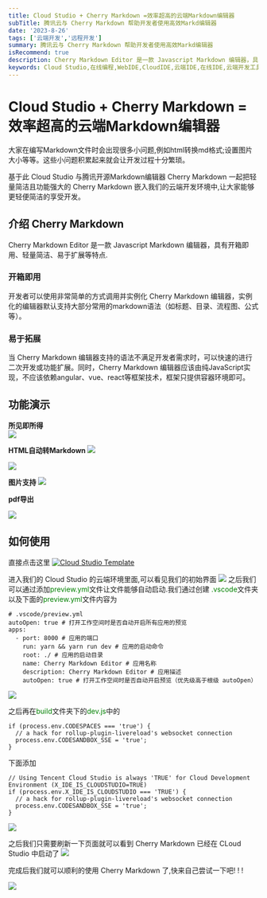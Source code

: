 ```yaml
---
title: Cloud Studio + Cherry Markdown =效率超高的云端Markdown编辑器
subTitle: 腾讯云与 Cherry Markdown 帮助开发者使用高效Markd编辑器
date: '2023-8-26'
tags: ['云端开发','远程开发']
summary: 腾讯云与 Cherry Markdown 帮助开发者使用高效Markd编辑器
isRecommend: true
description: Cherry Markdown Editor 是一款 Javascript Markdown 编辑器，具有开箱即用、轻量简洁、易于扩展等特点. 它可以运行在浏览器或服务端(NodeJs)。
keywords: Cloud Studio,在线编程,WebIDE,CloudIDE,云端IDE,在线IDE,云端开发工具,在线集成开发环境,开发环境分享,代码托管,在线开发,在线调试,软件团队协作
---
```



#  Cloud Studio + Cherry Markdown =效率超高的云端Markdown编辑器


大家在编写Markdown文件时会出现很多小问题,例如html转换md格式;设置图片大小等等。这些小问题积累起来就会让开发过程十分繁琐。

  基于此 Cloud Studio 与腾讯开源Markdown编辑器 Cherry Markdown 一起把轻量简洁且功能强大的 Cherry Markdown 嵌入我们的云端开发环境中,让大家能够更轻便简洁的享受开发。


## 介绍 Cherry Markdown 

Cherry Markdown Editor 是一款 Javascript Markdown 编辑器，具有开箱即用、轻量简洁、易于扩展等特点.

###  **开箱即用**

开发者可以使用非常简单的方式调用并实例化 Cherry
Markdown 编辑器，实例化的编辑器默认支持大部分常用的markdown语法（如标题、目录、流程图、公式等）。

###  **易于拓展**

当 Cherry Markdown
编辑器支持的语法不满足开发者需求时，可以快速的进行二次开发或功能扩展。同时，Cherry Markdown 编辑器应该由纯JavaScript实现，不应该依赖angular、vue、react等框架技术，框架只提供容器环境即可。

## **功能演示**


 **所见即所得**  
![](https://help-assets-1257242599.cos.ap-shanghai.myqcloud.com/enterprise/2023/8/640-1.gif)

 **HTML自动转Markdown** 
  ![](https://help-assets-1257242599.cos.ap-shanghai.myqcloud.com/enterprise/2023/8/640-3.gif)

  ![](https://help-assets-1257242599.cos.ap-shanghai.myqcloud.com/enterprise/2023/8/640.png)


 **图片支持**
 ![](https://help-assets-1257242599.cos.ap-shanghai.myqcloud.com/enterprise/2023/8/640-1.png)

 **pdf导出**  

  ![](https://help-assets-1257242599.cos.ap-shanghai.myqcloud.com/enterprise/2023/8/640-2.png)



 ## 如何使用

 直接点击这里
[![Cloud Studio Template](https://cs-res.codehub.cn/common/assets/icon-badge.svg)](https://cloudstudio.net#https://github.com/Tencent/cherry-markdown)

 进入我们的 Cloud Studio 的云端环境里面,可以看见我们的初始界面
 ![](https://help-assets-1257242599.cos.ap-shanghai.myqcloud.com/enterprise/2023/8/2.png)
之后我们可以通过添加<span style="color:green">preview.yml</span>文件让文件能够自动启动.我们通过创建
<span style="color:green">.vscode</span>文件夹以及下面的<span style="color:green">preview.yml</span>文件内容为

```
# .vscode/preview.yml
autoOpen: true # 打开工作空间时是否自动开启所有应用的预览
apps:
  - port: 8000 # 应用的端口
    run: yarn && yarn run dev # 应用的启动命令
    root: ./ # 应用的启动目录
    name: Cherry Markdown Editor # 应用名称
    description: Cherry Markdown Editor # 应用描述
    autoOpen: true # 打开工作空间时是否自动开启预览（优先级高于根级 autoOpen）
```

![](https://help-assets-1257242599.cos.ap-shanghai.myqcloud.com/enterprise/2023/8/3.png)

之后再在<span style="color:green">build</span>文件夹下的<span style="color:green">dev.js</span>中的  
```
if (process.env.CODESPACES === 'true') {
  // a hack for rollup-plugin-livereload's websocket connection
  process.env.CODESANDBOX_SSE = 'true';
}
```
下面添加
```
// Using Tencent Cloud Studio is always 'TRUE' for Cloud Development Environment (X_IDE_IS_CLOUDSTUDIO=TRUE)
if (process.env.X_IDE_IS_CLOUDSTUDIO === 'TRUE') {
  // a hack for rollup-plugin-livereload's websocket connection
  process.env.CODESANDBOX_SSE = 'true';
}
```
![](https://help-assets-1257242599.cos.ap-shanghai.myqcloud.com/enterprise/2023/8/1.png)

之后我们只需要刷新一下页面就可以看到 Cherry Markdown 已经在 CLoud Studio 中启动了
![](https://help-assets-1257242599.cos.ap-shanghai.myqcloud.com/enterprise/2023/8/5.png)

完成后我们就可以顺利的使用 Cherry Markdown 了,快来自己尝试一下吧! ! !

![](https://help-assets-1257242599.cos.ap-shanghai.myqcloud.com/enterprise/2023/8/6.png)
